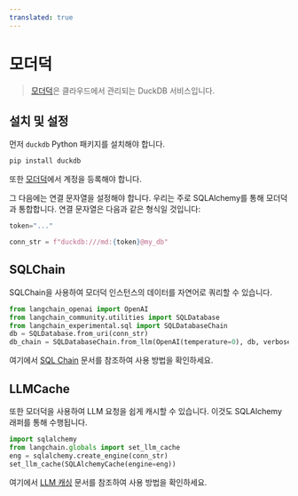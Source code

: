 ```yaml
---
translated: true
---
```


# 모더덕

>[모더덕](https://motherduck.com/)은 클라우드에서 관리되는 DuckDB 서비스입니다.

## 설치 및 설정

먼저 `duckdb` Python 패키지를 설치해야 합니다.

```bash
pip install duckdb
```

또한 [모더덕](https://motherduck.com/)에서 계정을 등록해야 합니다.

그 다음에는 연결 문자열을 설정해야 합니다. 우리는 주로 SQLAlchemy를 통해 모더덕과 통합합니다.
연결 문자열은 다음과 같은 형식일 것입니다:

```python
token="..."

conn_str = f"duckdb:///md:{token}@my_db"
```

## SQLChain

SQLChain을 사용하여 모더덕 인스턴스의 데이터를 자연어로 쿼리할 수 있습니다.

```python
from langchain_openai import OpenAI
from langchain_community.utilities import SQLDatabase
from langchain_experimental.sql import SQLDatabaseChain
db = SQLDatabase.from_uri(conn_str)
db_chain = SQLDatabaseChain.from_llm(OpenAI(temperature=0), db, verbose=True)
```

여기에서 [SQL Chain](/docs/use_cases/sql/) 문서를 참조하여 사용 방법을 확인하세요.

## LLMCache

또한 모더덕을 사용하여 LLM 요청을 쉽게 캐시할 수 있습니다.
이것도 SQLAlchemy 래퍼를 통해 수행됩니다.

```python
import sqlalchemy
from langchain.globals import set_llm_cache
eng = sqlalchemy.create_engine(conn_str)
set_llm_cache(SQLAlchemyCache(engine=eng))
```

여기에서 [LLM 캐싱](/docs/integrations/llms/llm_caching) 문서를 참조하여 사용 방법을 확인하세요.
